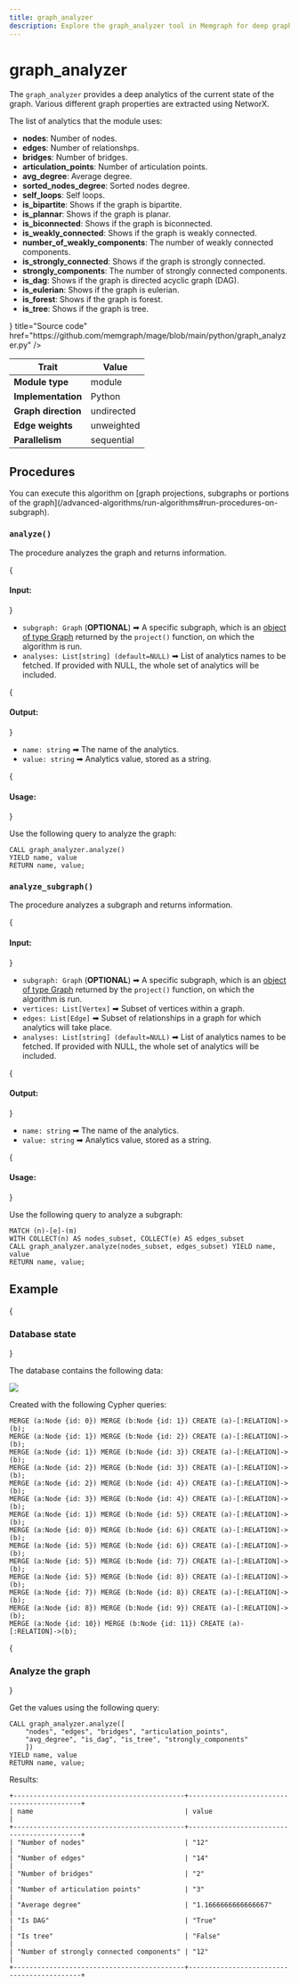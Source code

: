 ```yaml
---
title: graph_analyzer
description: Explore the graph_analyzer tool in Memgraph for deep graph analysis. Enhance your understanding of graph analysis techniques with tutorials and our documentation.
---
```



# graph_analyzer

The `graph_analyzer` provides a deep analytics of the current state of the
graph. Various different graph properties are extracted using NetworX.

The list of analytics that the module uses:

* **nodes**: Number of nodes.
* **edges**: Number of relationshps.
* **bridges**: Number of bridges.
* **articulation_points**: Number of articulation points.
* **avg_degree**: Average degree.
* **sorted_nodes_degree**: Sorted nodes degree.
* **self_loops**: Self loops.
* **is_bipartite**: Shows if the graph is bipartite.
* **is_plannar**: Shows if the graph is planar.
* **is_biconnected**: Shows if the graph is biconnected.
* **is_weakly_connected**: Shows if the graph is weakly connected.
* **number_of_weakly_components**: The number of weakly connected components.
* **is_strongly_connected**: Shows if the graph is strongly connected.
* **strongly_components**: The number of strongly connected components.
* **is_dag**: Shows if the graph is directed acyclic graph (DAG).
* **is_eulerian**: Shows if the graph is eulerian.
* **is_forest**: Shows if the graph is forest.
* **is_tree**: Shows if the graph is tree.

<Cards>
  <Card
    icon={<GitHub />}
    title="Source code"
    href="https://github.com/memgraph/mage/blob/main/python/graph_analyzer.py"
  />
</Cards>
  
| Trait               | Value      |
| ------------------- | ---------- |
| **Module type**     | module     |
| **Implementation**  | Python     |
| **Graph direction** | undirected |
| **Edge weights**    | unweighted |
| **Parallelism**     | sequential |

## Procedures

<Callout type="info">
You can execute this algorithm on [graph projections, subgraphs or portions of the graph](/advanced-algorithms/run-algorithms#run-procedures-on-subgraph).
</Callout>

### `analyze()`

The procedure analyzes the graph and returns information.

{<h4> Input: </h4>}

- `subgraph: Graph` (**OPTIONAL**) ➡ A specific subgraph, which is an [object of type Graph](/advanced-algorithms/run-algorithms#run-procedures-on-subgraph) returned by the `project()` function, on which the algorithm is run.
- `analyses: List[string] (default=NULL)` ➡ List of analytics names to be fetched. If provided with NULL, the whole set of analytics will be included.

{<h4> Output: </h4>}

- `name: string` ➡ The name of the analytics.
- `value: string` ➡ Analytics value, stored as a string.

{<h4> Usage: </h4>}

Use the following query to analyze the graph:

```cypher
CALL graph_analyzer.analyze() 
YIELD name, value
RETURN name, value;
```

### `analyze_subgraph()`

The procedure analyzes a subgraph and returns information.

{<h4> Input: </h4>}

- `subgraph: Graph` (**OPTIONAL**) ➡ A specific subgraph, which is an [object of type Graph](/advanced-algorithms/run-algorithms#run-procedures-on-subgraph) returned by the `project()` function, on which the algorithm is run.
- `vertices: List[Vertex]` ➡ Subset of vertices within a graph.
- `edges: List[Edge]` ➡ Subset of relationships in a graph for which analytics will take place.
- `analyses: List[string] (default=NULL)` ➡ List of analytics names to be fetched. If provided with NULL, the whole set of analytics will be included.

{<h4> Output: </h4>}

- `name: string` ➡ The name of the analytics.
- `value: string` ➡ Analytics value, stored as a string.

{<h4> Usage: </h4>}

Use the following query to analyze a subgraph:

```cypher
MATCH (n)-[e]-(m)
WITH COLLECT(n) AS nodes_subset, COLLECT(e) AS edges_subset
CALL graph_analyzer.analyze(nodes_subset, edges_subset) YIELD name, value
RETURN name, value;
```

## Example

<Steps>

{<h3> Database state </h3>} 

The database contains the following data: 

![](/pages/advanced-algorithms/available-algorithms/graph_analyzer/graph-analyzer-1.png)

Created with the following Cypher queries:

```cypher
MERGE (a:Node {id: 0}) MERGE (b:Node {id: 1}) CREATE (a)-[:RELATION]->(b);
MERGE (a:Node {id: 1}) MERGE (b:Node {id: 2}) CREATE (a)-[:RELATION]->(b);
MERGE (a:Node {id: 1}) MERGE (b:Node {id: 3}) CREATE (a)-[:RELATION]->(b);
MERGE (a:Node {id: 2}) MERGE (b:Node {id: 3}) CREATE (a)-[:RELATION]->(b);
MERGE (a:Node {id: 2}) MERGE (b:Node {id: 4}) CREATE (a)-[:RELATION]->(b);
MERGE (a:Node {id: 3}) MERGE (b:Node {id: 4}) CREATE (a)-[:RELATION]->(b);
MERGE (a:Node {id: 1}) MERGE (b:Node {id: 5}) CREATE (a)-[:RELATION]->(b);
MERGE (a:Node {id: 0}) MERGE (b:Node {id: 6}) CREATE (a)-[:RELATION]->(b);
MERGE (a:Node {id: 5}) MERGE (b:Node {id: 6}) CREATE (a)-[:RELATION]->(b);
MERGE (a:Node {id: 5}) MERGE (b:Node {id: 7}) CREATE (a)-[:RELATION]->(b);
MERGE (a:Node {id: 5}) MERGE (b:Node {id: 8}) CREATE (a)-[:RELATION]->(b);
MERGE (a:Node {id: 7}) MERGE (b:Node {id: 8}) CREATE (a)-[:RELATION]->(b);
MERGE (a:Node {id: 8}) MERGE (b:Node {id: 9}) CREATE (a)-[:RELATION]->(b);
MERGE (a:Node {id: 10}) MERGE (b:Node {id: 11}) CREATE (a)-[:RELATION]->(b);
```

{<h3> Analyze the graph </h3>} 

Get the values using the following query:

```cypher
CALL graph_analyzer.analyze([
    "nodes", "edges", "bridges", "articulation_points",
    "avg_degree", "is_dag", "is_tree", "strongly_components"
    ])
YIELD name, value
RETURN name, value;
```

Results:

```plaintext
+-------------------------------------------+-------------------------------------------+
| name                                      | value                                     |
+-------------------------------------------+-------------------------------------------+
| "Number of nodes"                         | "12"                                      |
| "Number of edges"                         | "14"                                      |
| "Number of bridges"                       | "2"                                       |
| "Number of articulation points"           | "3"                                       |
| "Average degree"                          | "1.1666666666666667"                      |
| "Is DAG"                                  | "True"                                    |
| "Is tree"                                 | "False"                                   |
| "Number of strongly connected components" | "12"                                      |
+-------------------------------------------+-------------------------------------------+
```

</Steps>
